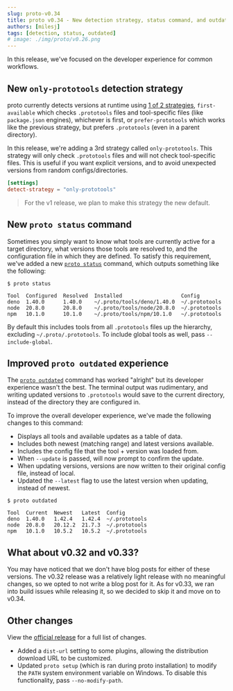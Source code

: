 ```yaml
---
slug: proto-v0.34
title: proto v0.34 - New detection strategy, status command, and outdated improvements
authors: [milesj]
tags: [detection, status, outdated]
# image: ./img/proto/v0.26.png
---
```


In this release, we've focused on the developer experience for common workflows.

<!--truncate-->

## New `only-prototools` detection strategy

proto currently detects versions at runtime using
[1 of 2 strategies](/docs/proto/config#detect-strategy), `first-available` which checks
`.prototools` files and tool-specific files (like `package.json` engines), whichever is first, or
`prefer-prototools` which works like the previous strategy, but prefers `.prototools` (even in a
parent directory).

In this release, we're adding a 3rd strategy called `only-prototools`. This strategy will only check
`.prototools` files and will not check tool-specific files. This is useful if you want explicit
versions, and to avoid unexpected versions from random configs/directories.

```toml title=".prototools"
[settings]
detect-strategy = "only-prototools"
```

> For the v1 release, we plan to make this strategy the new default.

## New `proto status` command

Sometimes you simply want to know what tools are currently active for a target directory, what
versions those tools are resolved to, and the configuration file in which they are defined. To
satisfy this requirement, we've added a new [`proto status`](/docs/proto/commands/status) command,
which outputs something like the following:

```
$ proto status

Tool  Configured  Resolved  Installed                   Config
deno  1.40.0      1.40.0    ~/.proto/tools/deno/1.40.0  ~/.prototools
node  20.8.0      20.8.0    ~/.proto/tools/node/20.8.0  ~/.prototools
npm   10.1.0      10.1.0    ~/.proto/tools/npm/10.1.0   ~/.prototools
```

By default this includes tools from all `.prototools` files up the hierarchy, excluding
`~/.proto/.prototools`. To include global tools as well, pass `--include-global`.

## Improved `proto outdated` experience

The [`proto outdated`](/docs/proto/commands/outdated) command has worked "alright" but its developer
experience wasn't the best. The terminal output was rudimentary, and writing updated versions to
`.prototools` would save to the current directory, instead of the directory they are configured in.

To improve the overall developer experience, we've made the following changes to this command:

- Displays all tools and available updates as a table of data.
- Includes both newest (matching range) and latest versions available.
- Includes the config file that the tool + version was loaded from.
- When `--update` is passed, will now prompt to confirm the update.
- When updating versions, versions are now written to their original config file, instead of local.
- Updated the `--latest` flag to use the latest version when updating, instead of newest.

```
$ proto outdated

Tool  Current  Newest   Latest  Config
deno  1.40.0   1.42.4   1.42.4  ~/.prototools
node  20.8.0   20.12.2  21.7.3  ~/.prototools
npm   10.1.0   10.5.2   10.5.2  ~/.prototools
```

## What about v0.32 and v0.33?

You may have noticed that we don't have blog posts for either of these versions. The v0.32 release
was a relatively light release with no meaningful changes, so we opted to not write a blog post for
it. As for v0.33, we ran into build issues while releasing it, so we decided to skip it and move on
to v0.34.

## Other changes

View the [official release](https://github.com/moonrepo/proto/releases/tag/v0.34.0) for a full list
of changes.

- Added a `dist-url` setting to some plugins, allowing the distribution download URL to be
  customized.
- Updated `proto setup` (which is ran during proto installation) to modify the `PATH` system
  environment variable on Windows. To disable this functionality, pass `--no-modify-path`.

